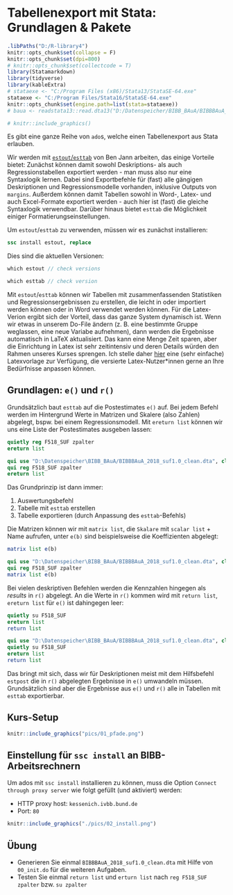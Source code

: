# Tabellenexport mit Stata: Grundlagen & Pakete {#base} 

```r
.libPaths("D:/R-library4")
knitr::opts_chunk$set(collapse = F)
knitr::opts_chunk$set(dpi=800)
# knitr::opts_chunk$set(collectcode = T)
library(Statamarkdown)
library(tidyverse)
library(kableExtra)
# stataexe <- "C:/Program Files (x86)/Stata13/StataSE-64.exe"
stataexe <- "C:/Program Files/Stata16/StataSE-64.exe"
knitr::opts_chunk$set(engine.path=list(stata=stataexe))
# baua <- readstata13::read.dta13("D:/Datenspeicher/BIBB_BAuA/BIBBBAuA_2018_suf1.0.dta",convert.factors = F)
```

```r
# knitr::include_graphics()
```


Es gibt eine ganze Reihe von `ado`s, welche einen Tabellenexport aus Stata erlauben.


Wir werden mit [`estout`/`esttab`](http://repec.sowi.unibe.ch/stata/estout/) von Ben Jann arbeiten, das einige Vorteile bietet:
Zunächst können damit sowohl Deskriptions- als auch Regressionstabellen exportiert werden - man muss also nur eine Syntaxlogik lernen.
Dabei sind Exportbefehle für (fast) alle gängigen Deskriptionen und Regressionsmodelle vorhanden, inklusive Outputs von `margins`.
Außerdem können damit Tabellen sowohl in Word-, Latex- und auch Excel-Formate exportiert werden - auch hier ist (fast) die gleiche Syntaxlogik verwendbar.
Darüber hinaus bietet `esttab` die Möglichkeit einiger Formatierungseinstellungen.

Um `estout`/`esttab` zu verwenden, müssen wir es zunächst installieren:
```stata
ssc install estout, replace
```
Dies sind die aktuellen Versionen:
```stata
which estout // check versions
```

```stata
which esttab // check version
```

Mit `estout`/`esttab` können wir Tabellen mit zusammenfassenden Statistiken und Regressionsergebnissen zu erstellen, die leicht in \LaTeX oder importiert werden können oder in Word verwendet werden können.
Für die Latex-Verion ergibt sich der Vorteil, dass das ganze System dynamisch ist. 
Wenn wir etwas in unserem Do-File ändern (z. B. eine bestimmte Gruppe weglassen, eine neue Variabe aufnehmen), dann werden die Ergebnisse automatisch in LaTeX aktualisiert. 
Das kann eine Menge Zeit sparen, aber die Einrichtung in Latex ist sehr zeitintensiv und deren Details würden den Rahmen unseres Kurses sprengen.
Ich stelle daher [hier](https://www.overleaf.com/read/cfjbtghnxrcn) eine (sehr einfache) Latexvorlage zur Verfügung, die versierte Latex-Nutzer*innen gerne an Ihre Bedürfnisse anpassen können.
<!-- https://www.overleaf.com/read/zgnvgxdzzptg -->

## Grundlagen: `e()` und `r()`

Grundsätzlich baut `esttab` auf die Postestimates `e()` auf.
Bei jedem Befehl werden im Hintergrund Werte in Matrizen und Skalere (also Zahlen) abgelegt, bspw. bei einem Regressionsmodell. Mit `ereturn list` können wir uns eine Liste der Postestimates ausgeben lassen:
```stata
quietly reg F518_SUF zpalter
ereturn list
```

```stata
qui use "D:\Datenspeicher\BIBB_BAuA/BIBBBAuA_2018_suf1.0_clean.dta", clear
qui reg F518_SUF zpalter
ereturn list
```

Das Grundprinzip ist dann immer:

(@) Auswertungsbefehl
(@) Tabelle mit `esttab` erstellen
(@) Tabelle exportieren (durch Anpassung des `esttab`-Befehls)


Die Matrizen können wir mit `matrix list`, die `Skalare` mit `scalar list` + Name aufrufen, unter `e(b)` sind beispielsweise die Koeffizienten abgelegt:
```stata
matrix list e(b)
```

```stata
qui use "D:\Datenspeicher\BIBB_BAuA/BIBBBAuA_2018_suf1.0_clean.dta", clear
qui reg F518_SUF zpalter
matrix list e(b)
```

Bei vielen deskriptiven Befehlen werden die Kennzahlen hingegen als *results* in `r()` abgelegt. 
An die Werte in `r()` kommen wird mit `return list`, `ereturn list` für `e()` ist dahingegen leer:
```stata
quietly su F518_SUF
ereturn list
return list
```

```stata
qui use "D:\Datenspeicher\BIBB_BAuA/BIBBBAuA_2018_suf1.0_clean.dta", clear
quietly su F518_SUF
ereturn list
return list
```

Das bringt mit sich, dass wir für Deskriptionen meist mit dem Hilfsbefehl `estpost` die in `r()` abgelegten Ergebnisse in `e()` umwandeln müssen.
Grundsätzlich sind aber die Ergebnisse aus `e()` und `r()` alle in Tabellen mit `esttab` exportierbar.


## Kurs-Setup

```r
knitr::include_graphics("pics/01_pfade.png")
```

:::{.callout-caution collapse="true"}
# Einstellung für `ssc install` an BIBB-Arbeitsrechnern

Um ados mit `ssc install` installieren zu können, muss die Option `Connect through proxy server` wie folgt gefüllt (und aktiviert) werden:

+ HTTP proxy host: `kessenich.ivbb.bund.de`
+ Port:  `80`
  
```r
knitr::include_graphics("./pics/02_install.png")
```

::::

## Übung {#init}

+ Generieren Sie einmal `BIBBBAuA_2018_suf1.0_clean.dta` mit Hilfe von `00_init.do` für die weiteren Aufgaben.
+ Testen Sie einmal `return list` und `erturn list` nach `reg F518_SUF zpalter` bzw.  `su zpalter`

